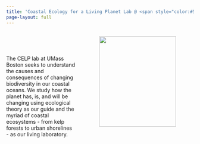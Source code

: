 ```yaml
---
title: 'Coastal Ecology for a Living Planet Lab @ <span style="color:#516FBF">UMass Boston</span>'
page-layout: full
---
```


::::: {.columns}

::: {.column .bigger-font .center-y width="40%"}
<br><br><br>
The CELP lab at UMass Boston seeks to understand the causes and consequences of changing biodiversity in our coastal oceans. We study how the planet has, is, and will be changing using ecological theory as our guide and the myriad of coastal ecosystems - from kelp forests to urban shorelines - as our living laboratory.

:::

::: {.column .bigger-font .center-y width="5%"}
:::

::: {.column .center-y width="55%"}
![](images/initial_logo.JPG){width="90%"}
:::

:::::

